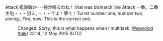 Attack 艦隊戦か･･･腕が鳴るわね！ that was bismarck line
Attack 一番、二番主砲・・・狙え。・・・今よ！撃て！Turret number one, number two, aiming...Fire, now! This is the correct one.
:Changed. Sorry; this is what happens when I multitask. [[User:Wsewolod|Wsewolod]] ([[User talk:Wsewolod|talk]]) 22:14, 12 May 2015 (UTC)